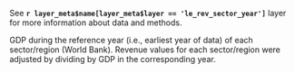See **`r layer_meta$name[layer_meta$layer == 'le_rev_sector_year']`** layer for more information about data and methods.  

GDP during the reference year (i.e., earliest year of data) of each sector/region (World Bank). Revenue values for each sector/region were adjusted by dividing by GDP in the corresponding year.

